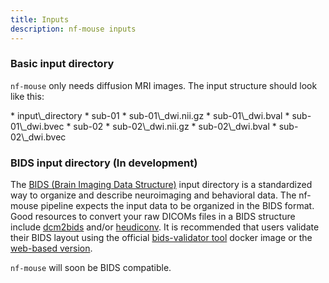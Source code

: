 ```yaml
---
title: Inputs
description: nf-mouse inputs
---
```



### **Basic input directory**

`nf-mouse` only needs diffusion MRI images. The input structure should look like this:

<FileTree>
  * input\_directory
    * sub-01
      * sub-01\_dwi.nii.gz
      * sub-01\_dwi.bval
      * sub-01\_dwi.bvec
    * sub-02
      * sub-02\_dwi.nii.gz
      * sub-02\_dwi.bval
      * sub-02\_dwi.bvec
</FileTree>

### **BIDS input directory** (In development)

The [BIDS (Brain Imaging Data Structure)](https://bids-specification.readthedocs.io/en/stable/) input directory is a standardized way to organize and describe neuroimaging and behavioral data. The nf-mouse pipeline expects the input data to be organized in the BIDS format. Good resources to convert your raw DICOMs files in a BIDS structure include [dcm2bids](https://unfmontreal.github.io/Dcm2Bids/3.2.0/) and/or [heudiconv](https://heudiconv.readthedocs.io/en/latest/). It is recommended that users validate their BIDS layout using the official [bids-validator tool](https://hub.docker.com/r/bids/validator) docker image or the [web-based version](https://bids-standard.github.io/bids-validator/).

`nf-mouse` will soon be BIDS compatible.

